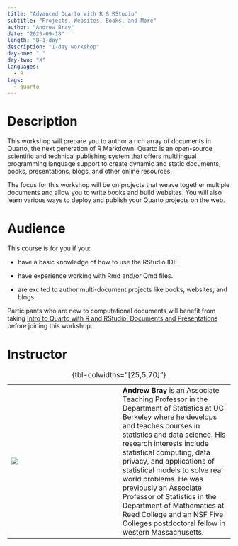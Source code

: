 ```yaml
---
title: "Advanced Quarto with R & RStudio"
subtitle: "Projects, Websites, Books, and More"
author: "Andrew Bray"
date: "2023-09-18"
length: "B-1-day"
description: "1-day workshop"
day-one: " "
day-two: "X"
languages:
  - R
tags:
  - quarto
---
```


# Description

This workshop will prepare you to author a rich array of documents in Quarto, the next generation of R Markdown.
Quarto is an open-source scientific and technical publishing system that offers multilingual programming language support to create dynamic and static documents, books, presentations, blogs, and other online resources.

The focus for this workshop will be on projects that weave together multiple documents and allow you to write books and build websites.
You will also learn various ways to deploy and publish your Quarto projects on the web.

# Audience

This course is for you if you:

-   have a basic knowledge of how to use the RStudio IDE.

-   have experience working with Rmd and/or Qmd files.

-   are excited to author multi-document projects like books, websites, and blogs.

Participants who are new to computational documents will benefit from taking [Intro to Quarto with R and RStudio: Documents and Presentations](/quarto-r-docs) before joining this workshop.

# Instructor

|                      |     |                                                                                                                                                                                                                                                                                                                                                                                                                                                                                                 |
|------------------|------------------|------------------------------------|
| ![](andrew-bray.jpg) |     | **Andrew Bray** is an Associate Teaching Professor in the Department of Statistics at UC Berkeley where he develops and teaches courses in statistics and data science. His research interests include statistical computing, data privacy, and applications of statistical models to solve real world problems. He was previously an Associate Professor of Statistics in the Department of Mathematics at Reed College and an NSF Five Colleges postdoctoral fellow in western Massachusetts. |

: {tbl-colwidths="\[25,5,70\]"}
